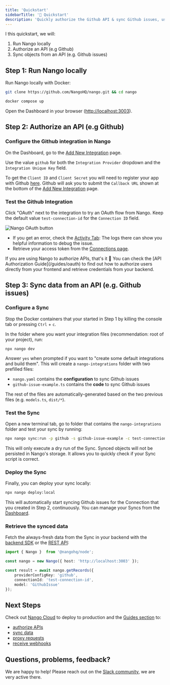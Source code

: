 ```yaml
---
title: 'Quickstart'
sidebarTitle: '🚀 Quickstart'
description: 'Quickly authorize the Github API & sync Github issues, using Nango.'
---
```


I this quickstart, we will: 
1. Run Nango locally
2. Authorize an API (e.g Github)
3. Sync objects from an API (e.g. Github issues)

## Step 1: Run Nango locally

Run Nango locally with Docker:

```bash
git clone https://github.com/NangoHQ/nango.git && cd nango
```
```bash
docker compose up
```

Open the Dashboard in your browser ([http://localhost:3003](http://localhost:3003)).

## Step 2: Authorize an API (e.g Github)

### Configure the Github integration in Nango
On the Dashboard, go to the [Add New Integration](http://localhost:3003/integration/create) page. 

Use the value `github` for both the `Integration Provider` dropdown and the `Integration Unique Key` field.

To get the `Client ID` and `Client Secret` you will need to register your app with Github [here](https://docs.github.com/en/apps/oauth-apps/building-oauth-apps/creating-an-oauth-app). Github will ask you to submit the `Callback URL` shown at the bottom of the [Add New Integration](http://localhost:3003/integration/create) page.

### Test the Github Integration
Click "OAuth" next to the integration to try an OAuth flow from Nango. Keep the default value `test-connection-id` for the `Connection ID` field.

![Nango OAuth button](/images/quickstart/nango-oauth-button.png)
- If you get an error, check the [Activity Tab](http://localhost:3003/activity): The logs there can show you helpful information to debug the issue.
- Retrieve your access token from the [Connections page](http://localhost:3003/connections). 
    
<Tip>
If you are using Nango to authorize APIs, that's it 🎉 You can check the [API Authorization Guide](/guides/oauth) to find out how to authorize users directly from your frontend and retrieve credentials from your backend.
</Tip>

## Step 3: Sync data from an API (e.g. Github issues)

### Configure a Sync

Stop the Docker containers that your started in Step 1 by killing the console tab or pressing `Ctrl` + `c`.

In the folder where you want your integration files (recommendation: root of your project), run:
```
npx nango dev
```

Answer `yes` when prompted if you want to "create some default integrations and build them". This will create a `nango-integrations` folder with two prefilled files:
- `nango.yaml` contains the **configuration** to sync Github issues
- `github-issue-example.ts` contains the **code** to sync Github issues

The rest of the files are automatically-generated based on the two previous files (e.g. `models.ts`, `dist/*`).

### Test the Sync

Open a new terminal tab, go to folder that contains the `nango-integrations` folder and test your sync by running:

```bash
npx nango sync:run -p github -s github-issue-example -c test-connection-id
```

This will only execute a dry run of the Sync. Synced objects will not be persisted in Nango's storage. It allows you to quickly check if your Sync script is correct.

### Deploy the Sync

Finally, you can deploy your sync locally:

```bash
npx nango deploy:local
```

This will automatically start syncing Github issues for the Connection that you created in Step 2, continuously. You can manage your Syncs from the [Dashboard](http://localhost:3003/syncs).

### Retrieve the synced data

Fetch the always-fresh data from the Sync in your backend with the [backend SDK](/sdks) or the [REST API](/api-reference):

```ts Node SDK example
import { Nango }  from '@nangohq/node';

const nango = new Nango({ host: 'http://localhost:3003' });

const result = await nango.getRecords({
    providerConfigKey: 'github',
    connectionId: 'test-connection-id',
    model: 'GithubIssue'
});
```

## Next Steps

Check out [Nango Cloud](/cloud) to deploy to production and the [Guides section](/guides) to:
- [authorize APIs](/guides/oauth)
- [sync data](/guides/sync)
- [proxy requests](/guides/proxy)
- [receive webhooks](/guides/webhooks)

## Questions, problems, feedback?

We are happy to help! Please reach out on the [Slack community](https://nango.dev/slack), we are very active there.




